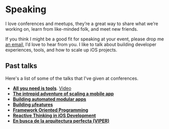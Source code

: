 # Speaking

I love conferences and meetups, they’re a great way to share what we’re working on, learn from like-minded folk, and meet new friends.

If you think I might be a good fit for speaking at your event, please drop me [an email](mailto:pedro@ppinera.es), I’d love to hear from you. I like to talk about building developer experiences, tools, and how to scale up iOS projects.

## Past talks

Here's a list of some of the talks that I've given at conferences.

- [**All you need is tools**](https://speakerdeck.com/pepibumur/all-you-need-is-tools). [Video](https://www.youtube.com/watch?v=ydWpnj-PIjQ)
- [**The intrepid adventure of scaling a mobile app**](https://t3chfest.uc3m.es/2018/)
- [**Building automated modular apps**](http://romobos.com/5th-edition)
- [**Building µfeatures**](https://mobiconf.com/)
- [**Framework Oriented Programming**](https://speakerdeck.com/pepibumur/framework-oriented-programming-mobiconf-2016)
- [**Reactive Thinking in iOS Development**](https://speakerdeck.com/pepibumur/reactive-thinking-in-ios-development-reactive-amsterdam-meetup)
- [**En busca de la arquitectura perfecta (VIPER)**](http://2014.codemotion.es/en/agenda.html?recommended=#day2/en-busca-de-la-arquitectura-perfecta-viper-ios)
